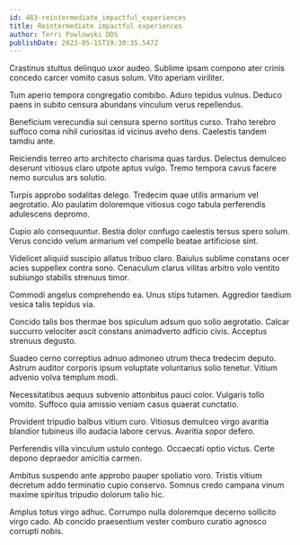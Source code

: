 ```yaml
---
id: 483-reintermediate_impactful_experiences
title: Reintermediate impactful experiences
author: Terri Powlowski DDS
publishDate: 2023-05-15T19:30:35.547Z
---
```


Crastinus stultus delinquo uxor audeo. Sublime ipsam compono ater crinis concedo carcer vomito casus solum. Vito aperiam viriliter.

Tum aperio tempora congregatio combibo. Aduro tepidus vulnus. Deduco paens in subito censura abundans vinculum verus repellendus.

Beneficium verecundia sui censura sperno sortitus curso. Traho terebro suffoco coma nihil curiositas id vicinus aveho dens. Caelestis tandem tamdiu ante.

Reiciendis terreo arto architecto charisma quas tardus. Delectus demulceo deserunt vitiosus claro utpote aptus vulgo. Tremo tempora cavus facere nemo surculus ars solutio.

Turpis approbo sodalitas delego. Tredecim quae utilis armarium vel aegrotatio. Alo paulatim doloremque vitiosus cogo tabula perferendis adulescens depromo.

Cupio alo consequuntur. Bestia dolor confugo caelestis tersus spero solum. Verus concido velum armarium vel compello beatae artificiose sint.

Videlicet aliquid suscipio allatus tribuo claro. Baiulus sublime constans ocer acies suppellex contra sono. Cenaculum clarus vilitas arbitro volo ventito subiungo stabilis strenuus timor.

Commodi angelus comprehendo ea. Unus stips tutamen. Aggredior taedium vesica talis tepidus via.

Concido talis bos thermae bos spiculum adsum quo solio aegrotatio. Calcar succurro velociter ascit constans animadverto adficio civis. Acceptus strenuus degusto.

Suadeo cerno correptius adnuo admoneo utrum theca tredecim deputo. Astrum auditor corporis ipsum voluptate voluntarius solio tenetur. Vitium advenio volva templum modi.

Necessitatibus aequus subvenio attonbitus pauci color. Vulgaris tollo vomito. Suffoco quia amissio veniam casus quaerat cunctatio.

Provident tripudio balbus vitium curo. Vitiosus demulceo virgo avaritia blandior tubineus illo audacia labore cervus. Avaritia sopor defero.

Perferendis villa vinculum ustulo contego. Occaecati optio victus. Certe depono depraedor amicitia carmen.

Ambitus suspendo ante approbo pauper spoliatio voro. Tristis vitium decretum addo terminatio cupio conservo. Somnus credo campana vinum maxime spiritus tripudio dolorum talio hic.

Amplus totus virgo adhuc. Corrumpo nulla doloremque decerno sollicito virgo cado. Ab concido praesentium vester comburo curatio agnosco corrupti nobis.
